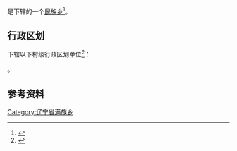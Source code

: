{{中国乡级行政区|21/12/23/213/000}}

'''{{PAGENAMEBASE}}'''是{{PRC admin/fullname|21/12/23/213/000|3}}下辖的一个[[民族乡|民族乡]]<ref>{{PRC admin/ref sgc|{{PRC admin/parent|21/12/23/213/000}}}}</ref>。

== 行政区划 ==
{{PAGENAMEBASE}}下辖以下村级行政区划单位<ref>{{PRC admin/ref sgc|21/12/23/213/000}}</ref>：

{{PRC admin/children|21/12/23/213/000}}。

== 参考资料 ==
{{reflist}}

{{辽宁行政区划小作品}}
{{PRC admin/navcat|21/12/23/213/000}}
[[Category:辽宁省满族乡|Category:辽宁省满族乡]]